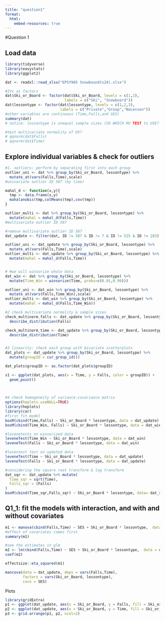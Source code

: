 ```yaml
---
title: "question1"
format:
  html:
    embed-resources: true
---
```



#Question 1

## Load data

```r
library(tidyverse)
library(easystats)
library(ggplot2)

dat <- readxl::read_xlsx("EPSY905 Snowbound(s24).xlsx")

#IVs as factors 
dat$Ski_or_Board <- factor(dat$Ski_or_Board, levels = c(1,2),
                           labels = c("Ski", "Snowboard"))
dat$lessontype <- factor(dat$lessontype, levels = c(1,2,3),
                         labels = c("Private","Group","NoLesson"))
#other variables are continuous (Time,Falls,and SES)
summary(dat)
# notice: lessontype is unequal sample sizes (SO WHICH MV TEST to USE? - pilais)

#test multivariate normality of DV? 
# qqnorm(dat$Falls)
# qqnorm(dat$Time)
```


## Explore individual variables & check for outliers
```r

#1. outliers: perform by separating first into each group
outlier_uni <- dat %>% group_by(Ski_or_Board, lessontype) %>% 
  mutate_at(vars(Falls,Time),scale)
#univariate outlier ID 587 (by time)

mahal_d <- function(x,y){
  tmp <- data.frame(x,y)
  mahalanobis(tmp,colMeans(tmp),cov(tmp))
}

outlier_multi <- dat %>% group_by(Ski_or_Board, lessontype) %>% 
  mutate(mahal = mahal_d(Falls,Time))
#multivariate outlier ID 587

#remove multivariate outlier ID 587 
dat_update <- filter(dat, ID != 587 & ID != 7 & ID != 525 & ID != 283)

outlier_uni <- dat_update %>% group_by(Ski_or_Board, lessontype) %>% 
  mutate_at(vars(Falls,Time),scale)
outlier_multi <- dat_update %>% group_by(Ski_or_Board, lessontype) %>% 
  mutate(mahal = mahal_d(Falls,Time))


# #we will winsorize whole data
dat_win <- dat %>% group_by(Ski_or_Board, lessontype) %>%
  mutate(Time_Win = winsorize(Time, probs=c(0.01,0.99)))

outlier_uni <- dat_win %>% group_by(Ski_or_Board, lessontype) %>%
  mutate_at(vars(Falls,Time_Win),scale)
outlier_multi <- dat_win %>% group_by(Ski_or_Board, lessontype) %>%
  mutate(mahal = mahal_d(Falls,Time_Win))

#2 check multivariate normality & sample sizes 
check_multinorm_falls <- dat_update %>% group_by(Ski_or_Board, lessontype) %>%
  describe_distribution(Falls)

check_multinorm_time <- dat_update %>% group_by(Ski_or_Board, lessontype) %>%
  describe_distribution(Time)


#3 linearity: check each group with bivariate scatterplots
dat_plots <- dat_update %>% group_by(Ski_or_Board, lessontype) %>%
  mutate(groupID = cur_group_id())

dat_plots$groupID <- as.factor(dat_plots$groupID)

s1 <- ggplot(dat_plots, aes(x = Time, y = Falls, color = groupID)) + 
  geom_point() 
         
        

#4 check homogeneity of variance-covariance matrix
options(heplots.useNULL=TRUE)
library(heplots)
library(car)
#first fit model
boxM(cbind(Time,Falls) ~ Ski_or_Board * lessontype, data = dat_update)
boxM(cbind(Time_Win, Falls) ~ Ski_or_Board * lessontype, data = dat_win)

#levenetests on winsorized data 
leveneTest(Time_Win ~ Ski_or_Board * lessontype, data = dat_win)
leveneTest(Falls ~ Ski_or_Board * lessontype, data = dat_win)

#leventest test on updated data 
leveneTest(Time ~ Ski_or_Board * lessontype, data = dat_update)
leveneTest(Falls ~ Ski_or_Board * lessontype, data = dat_update)

#considering the square root transform & log transform
dat_sqr <- dat_update %>% mutate(
  Time_sqr = sqrt(Time),
  Falls_sqr = (Falls)
)
boxM(cbind(Time_sqr,Falls_sqr) ~ Ski_or_Board * lessontype, data= dat_sqr)


```


## Q1_1: fit the models with interaction, and with and without covariates 

```r
m1 <- manova(cbind(Falls,Time) ~ SES + Ski_or_Board * lessontype,  data = dat_update)
#effect of covariates comes first 
summary(m1)

#see the estimates in glm
m2 <- lm(cbind(Falls,Time) ~ SES + Ski_or_Board * lessontype,  data = dat_update)
coef(m2)

effectsize::eta_squared(m1)

mancova(data = dat_update, deps = vars(Falls,Time), 
        factors = vars(Ski_or_Board, lessontype), 
        covs = SES)

```

Plots 
```r

library(gridExtra)
p1 <- ggplot(dat_update, aes(x = Ski_or_Board, y = Falls, fill = Ski_or_Board)) + geom_boxplot(outlier.shape = NA) + geom_jitter(width = 0.2) + theme(legend.position="top")
p2 <- ggplot(dat_update, aes(x = Ski_or_Board, y = Time, fill = Ski_or_Board)) + geom_boxplot(outlier.shape = NA) + geom_jitter(width = 0.2) + theme(legend.position="top")
p3 <- grid.arrange(p1, p2, ncol=2)

```

